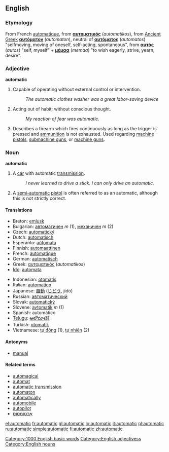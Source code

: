 ==English==

===Etymology===
From French [[automatique]], from {{Gr.}} '''[[αυτοματικός]]''' (''automatikos''), from  [[Ancient Greek]] '''[[αυτόματον]]''' (''automaton''), neutral of '''[[αυτόματος]]''' (''automatos'') "selfmoving, moving of oneself, self-acting, spontaneous",  from '''[[αυτός]]''' (''autos'') "self, myself" + '''[[μέμαα]]''' (''memaa'') "to wish eagerly, strive, yearn, desire".

===Adjective===
'''automatic'''

# Capable of operating without external control or intervention.
#: ''The automatic clothes washer was a great labor-saving device''
# Acting out of habit; without conscious thought.
#: ''My reaction of fear was automatic.''
#Describes a firearm which fires continuously as long as the trigger is pressed and [[ammunition]] is not exhausted. Used regarding [[machine pistol]]s, [[submachine gun]]s, or [[machine gun]]s.

===Noun===
'''automatic'''

# A [[car]] with automatic [[transmission]].
#: ''I never learned to drive a stick.  I can only drive an automatic.''
#A [[semi-automatic]] [[pistol]] is often referred to as an automatic, although this is not strictly correct.

====Translations====
{{top}}
*Breton: [[emlusk]]
*Bulgarian: [[автоматичен]] ''m'' (1), [[механичен]] ''m'' (2)
*Czech:  [[automatický]]
*Dutch: [[automatisch]]
*Esperanto: [[aŭtomata]]
*Finnish: [[automaattinen]]
*French: [[automatique]]
*German: [[automatisch]]
*Greek: [[αυτοματικός]] (''automatikos'') {{m}}
*[[Ido]]: [[automata]]
{{mid}}
*Indonesian: [[otomatis]]
*Italian: [[automatico]]
*Japanese: [[自動]] ([[じどう]], jidō)
*Russian: [[автоматический]]
*Slovak: [[automatický]]
*Slovene: [[avtomatik]] ''m'' (1)
*Spanish: automático
*[[Telugu]]: [[ఆటోమాటిక్]]
*Turkish: [[otomatik]]
*Vietnamese: [[tự động]] (1), [[tự nhiên]] (2)
{{bottom}}

====Antonyms====
*[[manual]]

====Related terms====
*[[automagical]]
*[[automat]]
*[[automatic transmission]]
*[[automaton]]
*[[automatically]]
*[[automobile]]
*[[autopilot]]
*[[אַבְטוֹמְטוֹס]]

[[Category:1000 English basic words]]
[[Category:English adjectivess]] [[Category:English nouns]]
[[el:automatic]]
[[fr:automatic]]
[[gl:automatic]]
[[io:automatic]]
[[it:automatic]]
[[pl:automatic]]
[[ru:automatic]]
[[simple:automatic]]
[[fi:automatic]]
[[zh:automatic]]